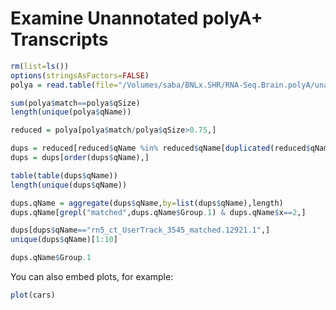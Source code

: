 Examine Unannotated polyA+ Transcripts
========================================================

```r
rm(list=ls())
options(stringsAsFactors=FALSE)
polya = read.table(file="/Volumes/saba/BNLx.SHR/RNA-Seq.Brain.polyA/unannotated/unannotated.brain.polyA_BLAToutput_noRandom.txt",sep="\t",header=TRUE)

sum(polya$match==polya$qSize)
length(unique(polya$qName))

reduced = polya[polya$match/polya$qSize>0.75,]

dups = reduced[reduced$qName %in% reduced$qName[duplicated(reduced$qName)],]
dups = dups[order(dups$qName),]

table(table(dups$qName))
length(unique(dups$qName))

dups.qName = aggregate(dups$qName,by=list(dups$qName),length)
dups.qName[grepl("matched",dups.qName$Group.1) & dups.qName$x==2,]

dups[dups$qName=="rn5_ct_UserTrack_3545_matched.12921.1",]
unique(dups$qName)[1:10]

dups.qName$Group.1
```

You can also embed plots, for example:

```r
plot(cars)
```

